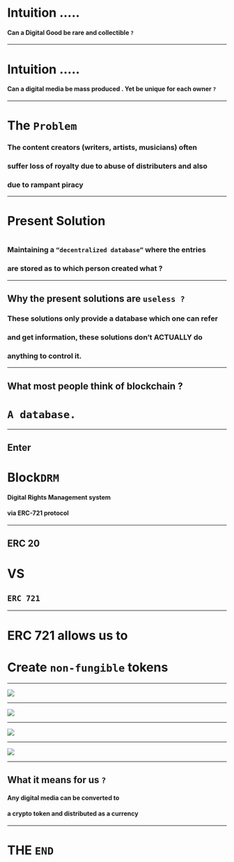 


<Head>
  <title>DRM</title>
</Head>

# Intuition .....

#### Can a Digital Good be rare and collectible `?`

---

# Intuition .....

#### Can a digital media be mass produced . Yet be unique for each owner `?` 

---
# The `Problem`


### The content creators (writers, artists, musicians) often
### suffer loss of royalty due to abuse of distributers and also
### due to rampant piracy 


---


# Present Solution
#
### Maintaining a `“decentralized database”` where the entries
### are stored as to which person created what ?
---
## Why the present solutions are `useless ?`

### These solutions only provide a database which one can refer
### and get information, these solutions don’t ACTUALLY do 
### anything to control it.



---
## What most people think of blockchain ?

#

# `A database.`  

---

## Enter 

# Block`DRM`

#### Digital Rights Management system
#### via ERC-721 protocol


---

## ERC 20

<div style={{ color: 'cornflowerblue' }}>

  <h1>VS</h1>

</div>

## `ERC 721`

---

# ERC 721 allows us to
# Create `non-fungible` tokens
---


<Image src='images/s1.png' />

---

<Image src='images/s2.png' />

---

<Image src='images/s5.png' />

---

<Image src='images/s4.png' />

---
## What it means for us `?`
#### Any digital media can be converted to
#### a crypto token and distributed as a currency


---


# THE `END`
  
